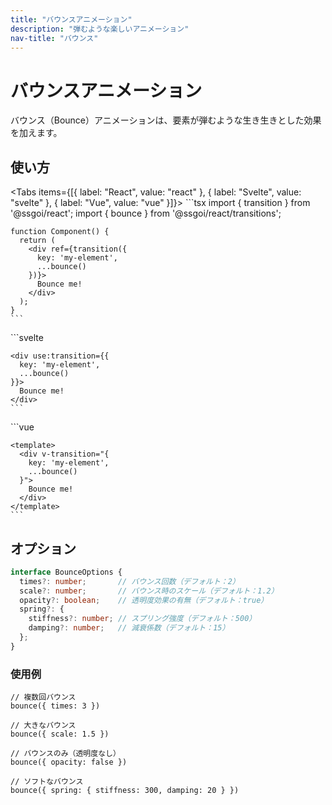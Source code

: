 ```yaml
---
title: "バウンスアニメーション"
description: "弾むような楽しいアニメーション"
nav-title: "バウンス"
---
```


# バウンスアニメーション

バウンス（Bounce）アニメーションは、要素が弾むような生き生きとした効果を加えます。

<TransitionDemo type="bounce" />

## 使い方

<Tabs items={[{ label: "React", value: "react" }, { label: "Svelte", value: "svelte" }, { label: "Vue", value: "vue" }]}>
  <TabPanel value="react">
    ```tsx
    import { transition } from '@ssgoi/react';
    import { bounce } from '@ssgoi/react/transitions';

    function Component() {
      return (
        <div ref={transition({
          key: 'my-element',
          ...bounce()
        })}>
          Bounce me!
        </div>
      );
    }
    ```
  </TabPanel>
  <TabPanel value="svelte">
    ```svelte
    <script>
      import { transition } from '@ssgoi/svelte';
      import { bounce } from '@ssgoi/svelte/transitions';
    </script>

    <div use:transition={{
      key: 'my-element',
      ...bounce()
    }}>
      Bounce me!
    </div>
    ```
  </TabPanel>
  <TabPanel value="vue">
    ```vue
    <script setup>
    import { bounce } from '@ssgoi/vue/transitions';
    </script>

    <template>
      <div v-transition="{
        key: 'my-element',
        ...bounce()
      }">
        Bounce me!
      </div>
    </template>
    ```
  </TabPanel>
</Tabs>

## オプション

```typescript
interface BounceOptions {
  times?: number;       // バウンス回数（デフォルト：2）
  scale?: number;       // バウンス時のスケール（デフォルト：1.2）
  opacity?: boolean;    // 透明度効果の有無（デフォルト：true）
  spring?: {
    stiffness?: number; // スプリング強度（デフォルト：500）
    damping?: number;   // 減衰係数（デフォルト：15）
  };
}
```

### 使用例

```tsx
// 複数回バウンス
bounce({ times: 3 })

// 大きなバウンス
bounce({ scale: 1.5 })

// バウンスのみ（透明度なし）
bounce({ opacity: false })

// ソフトなバウンス
bounce({ spring: { stiffness: 300, damping: 20 } })
```